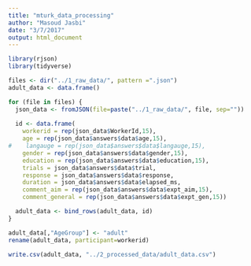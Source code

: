 ```yaml
---
title: "mturk_data_processing"
author: "Masoud Jasbi"
date: "3/7/2017"
output: html_document
---
```


```r
library(rjson)
library(tidyverse)

files <- dir("../1_raw_data/", pattern =".json")
adult_data <- data.frame()

for (file in files) {
  json_data <- fromJSON(file=paste("../1_raw_data/", file, sep=""))
  
  id <- data.frame(
    workerid = rep(json_data$WorkerId,15),
    age = rep(json_data$answers$data$age,15),
#    langauge = rep(json_data$answers$data$langauge,15),
    gender = rep(json_data$answers$data$gender,15),
    education = rep(json_data$answers$data$education,15),
    trials = json_data$answers$data$trial,
    response = json_data$answers$data$response,
    duration = json_data$answers$data$elapsed_ms,
    comment_aim = rep(json_data$answers$data$expt_aim,15),
    comment_general = rep(json_data$answers$data$expt_gen,15))

  adult_data <- bind_rows(adult_data, id)
}

adult_data[,"AgeGroup"] <- "adult"
rename(adult_data, participant=workerid)

write.csv(adult_data, "../2_processed_data/adult_data.csv")
```

